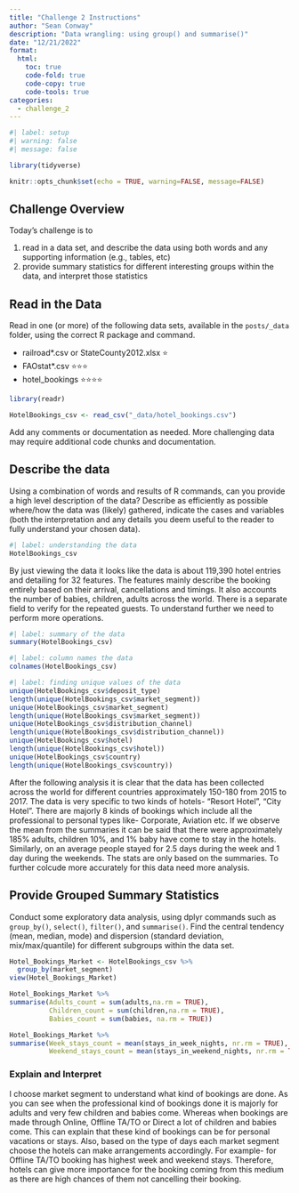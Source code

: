 ```yaml
---
title: "Challenge 2 Instructions"
author: "Sean Conway"
description: "Data wrangling: using group() and summarise()"
date: "12/21/2022"
format:
  html:
    toc: true
    code-fold: true
    code-copy: true
    code-tools: true
categories:
  - challenge_2
---
```


```r
#| label: setup
#| warning: false
#| message: false

library(tidyverse)

knitr::opts_chunk$set(echo = TRUE, warning=FALSE, message=FALSE)
```

## Challenge Overview

Today's challenge is to

1)  read in a data set, and describe the data using both words and any supporting information (e.g., tables, etc)
2)  provide summary statistics for different interesting groups within the data, and interpret those statistics

## Read in the Data

Read in one (or more) of the following data sets, available in the `posts/_data` folder, using the correct R package and command.

-   railroad\*.csv or StateCounty2012.xlsx ⭐
-   FAOstat\*.csv ⭐⭐⭐
-   hotel_bookings ⭐⭐⭐⭐

```r
library(readr)

HotelBookings_csv <- read_csv("_data/hotel_bookings.csv")
```

Add any comments or documentation as needed. More challenging data may require additional code chunks and documentation.

## Describe the data

Using a combination of words and results of R commands, can you provide a high level description of the data? Describe as efficiently as possible where/how the data was (likely) gathered, indicate the cases and variables (both the interpretation and any details you deem useful to the reader to fully understand your chosen data).


```r
#| label: understanding the data
HotelBookings_csv
```

By just viewing the data it looks like the data is about 119,390 hotel entries and detailing for 32 features. The features mainly describe the booking entirely based on their arrival, cancellations and timings. It also accounts the number of babies, children, adults across the world. There is a separate field to verify for the repeated guests.  To understand further we need to perform more operations.

```r
#| label: summary of the data
summary(HotelBookings_csv)
```
```r
#| label: column names the data
colnames(HotelBookings_csv)
```
```r
#| label: finding unique values of the data
unique(HotelBookings_csv$deposit_type)
length(unique(HotelBookings_csv$market_segment))
unique(HotelBookings_csv$market_segment)
length(unique(HotelBookings_csv$market_segment))
unique(HotelBookings_csv$distribution_channel)
length(unique(HotelBookings_csv$distribution_channel))
unique(HotelBookings_csv$hotel)
length(unique(HotelBookings_csv$hotel))
unique(HotelBookings_csv$country)
length(unique(HotelBookings_csv$country))
```

After the following analysis it is clear that the data has been collected across the world for different countries approximately 150-180 from 2015 to 2017. The data is very specific to two kinds of hotels- "Resort Hotel", "City Hotel". There are majorly 8 kinds of bookings which include all the professional to personal types like- Corporate, Aviation etc. If we observe the mean from the summaries it can be said that there were approximately 185% adults, children 10%, and 1% baby have come to stay in the hotels. Similarly, on an average people stayed for 2.5 days during the week and 1 day during the weekends. The stats are only based on the summaries. To further colcude more accurately for this data need more analysis.

## Provide Grouped Summary Statistics

Conduct some exploratory data analysis, using dplyr commands such as `group_by()`, `select()`, `filter()`, and `summarise()`. Find the central tendency (mean, median, mode) and dispersion (standard deviation, mix/max/quantile) for different subgroups within the data set.

```r
Hotel_Bookings_Market <- HotelBookings_csv %>%
  group_by(market_segment)
view(Hotel_Bookings_Market)
```
```r
Hotel_Bookings_Market %>%
summarise(Adults_count = sum(adults,na.rm = TRUE),
          Children_count = sum(children,na.rm = TRUE),
          Babies_count = sum(babies, na.rm = TRUE))
```
```r
Hotel_Bookings_Market %>%
summarise(Week_stays_count = mean(stays_in_week_nights, nr.rm = TRUE),
          Weekend_stays_count = mean(stays_in_weekend_nights, nr.rm = TRUE))
```
### Explain and Interpret

I choose market segment to understand what kind of bookings are done. As you can see when the professional kind of bookings done it is majorly for adults and very few children and babies come. Whereas when bookings are made through Online, Offline TA/TO or Direct a lot of children and babies come. This can explain that these kind of bookings can be for personal vacations or stays. Also, based on the type of days each market segment choose the hotels can make arrangements accordingly. For example- for Offline TA/TO booking has highest week and weekend stays. Therefore, hotels can give more importance for the booking coming from this medium as there are high chances of them not cancelling their booking.
